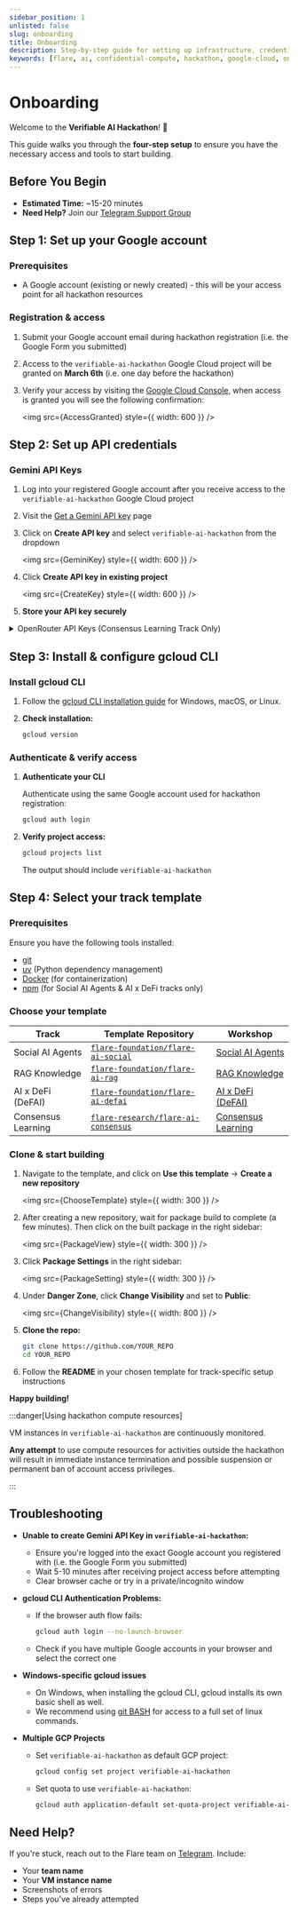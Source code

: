 ```yaml
---
sidebar_position: 1
unlisted: false
slug: onboarding
title: Onboarding
description: Step-by-step guide for setting up infrastructure, credentials, and cloud instances for the Verifiable AI Hackathon.
keywords: [flare, ai, confidential-compute, hackathon, google-cloud, onboarding]
---
```



# Onboarding

Welcome to the **Verifiable AI Hackathon**! 🎉

This guide walks you through the **four-step setup** to ensure you have the necessary access and tools to start building.

<OnboardingChecklist />

## Before You Begin

- **Estimated Time:** ~15-20 minutes
- **Need Help?** Join our [Telegram Support Group](https://t.me/+StI5VEIvtIg2ODlh)

## Step 1: Set up your Google account

### Prerequisites

- A Google account (existing or newly created) - this will be your access point for all hackathon resources

### Registration & access

1. Submit your Google account email during hackathon registration (i.e. the Google Form you submitted)
2. Access to the `verifiable-ai-hackathon` Google Cloud project will be granted on **March 6th** (i.e. one day before the hackathon)
3. Verify your access by visiting the [Google Cloud Console](https://console.cloud.google.com/welcome?project=verifiable-ai-hackathon), when access is granted you will see the following confirmation:

   <img src={AccessGranted} style={{ width: 600 }} />

## Step 2: Set up API credentials

### Gemini API Keys

1. Log into your registered Google account after you receive access to the `verifiable-ai-hackathon` Google Cloud project
2. Visit the [Get a Gemini API key](https://aistudio.google.com/app/apikey) page
3. Click on **Create API key** and select `verifiable-ai-hackathon` from the dropdown

   <img src={GeminiKey} style={{ width: 600 }} />

4. Click **Create API key in existing project**

   <img src={CreateKey} style={{ width: 600 }} />

5. **Store your API key securely**

<details>
<summary>OpenRouter API Keys (Consensus Learning Track Only)</summary>

If you're participating in the Consensus Learning track:

1. Visit [OpenRouter](https://openrouter.ai) and create a free account
2. Navigate to the [Settings page](https://openrouter.ai/settings/keys) to generate your free API keys
3. **Need higher limits?** Contact the Flare team on [Telegram](https://t.me/+StI5VEIvtIg2ODlh) with your team and VM instance name

</details>

## Step 3: Install & configure gcloud CLI

### Install gcloud CLI

1. Follow the [gcloud CLI installation guide](https://cloud.google.com/sdk/docs/install) for Windows, macOS, or Linux.

2. **Check installation:**

   ```bash
   gcloud version
   ```

### Authenticate & verify access

1. **Authenticate your CLI**

   Authenticate using the same Google account used for hackathon registration:

   ```bash
   gcloud auth login
   ```

2. **Verify project access:**

   ```bash
   gcloud projects list
   ```

   The output should include `verifiable-ai-hackathon`

## Step 4: Select your track template

### Prerequisites

Ensure you have the following tools installed:

- [git](https://git-scm.com/downloads)
- [uv](https://docs.astral.sh/uv/getting-started/installation/) (Python dependency management)
- [Docker](https://www.docker.com) (for containerization)
- [npm](https://nodejs.org/en/download) (for Social AI Agents & AI x DeFi tracks only)

### Choose your template

| Track              | Template Repository                                                                         | Workshop                                                                             |
| ------------------ | ------------------------------------------------------------------------------------------- | ------------------------------------------------------------------------------------ |
| Social AI Agents   | [`flare-foundation/flare-ai-social`](https://github.com/flare-foundation/flare-ai-social)   | [Social AI Agents](https://www.youtube.com/live/vY44Nu5cyYE?feature=shared)          |
| RAG Knowledge      | [`flare-foundation/flare-ai-rag`](https://github.com/flare-foundation/flare-ai-rag)         | [RAG Knowledge](https://www.youtube.com/live/vY44Nu5cyYE?feature=shared&t=1578)      |
| AI x DeFi (DeFAI)  | [`flare-foundation/flare-ai-defai`](https://github.com/flare-foundation/flare-ai-defai)     | [AI x DeFi (DeFAI)](https://www.youtube.com/live/ZAG67SybA5I?feature=shared)         |
| Consensus Learning | [`flare-research/flare-ai-consensus`](https://github.com/flare-research/flare-ai-consensus) | [Consensus Learning](https://www.youtube.com/live/ZAG67SybA5I?feature=shared&t=1549) |

### Clone & start building

1. Navigate to the template, and click on **Use this template** → **Create a new repository**

   <img src={ChooseTemplate} style={{ width: 300 }} />

2. After creating a new repository, wait for package build to complete (a few minutes). Then click on the built package in the right sidebar:

   <img src={PackageView} style={{ width: 300 }} />

3. Click **Package Settings** in the right sidebar:

   <img src={PackageSetting} style={{ width: 300 }} />

4. Under **Danger Zone**, click **Change Visibility** and set to **Public**:

   <img src={ChangeVisibility} style={{ width: 800 }} />

5. **Clone the repo:**

   ```bash
   git clone https://github.com/YOUR_REPO
   cd YOUR_REPO
   ```

6. Follow the **README** in your chosen template for track-specific setup instructions

**Happy building!**

:::danger[Using hackathon compute resources]

VM instances in `verifiable-ai-hackathon` are continuously monitored.

**Any attempt** to use compute resources for activities outside the hackathon will result in immediate instance termination and possible suspension or permanent ban of account access privileges.

:::

## Troubleshooting

- **Unable to create Gemini API Key in `verifiable-ai-hackathon`:**

  - Ensure you're logged into the exact Google account you registered with (i.e. the Google Form you submitted)
  - Wait 5-10 minutes after receiving project access before attempting
  - Clear browser cache or try in a private/incognito window

- **gcloud CLI Authentication Problems:**

  - If the browser auth flow fails:

    ```bash
    gcloud auth login --no-launch-browser
    ```

  - Check if you have multiple Google accounts in your browser and select the correct one

- **Windows-specific gcloud issues**

  - On Windows, when installing the gcloud CLI, gcloud installs its own basic shell as well.
  - We recommend using [git BASH](https://gitforwindows.org) for access to a full set of linux commands.

- **Multiple GCP Projects**

  - Set `verifiable-ai-hackathon` as default GCP project:

    ```bash
    gcloud config set project verifiable-ai-hackathon
    ```

  - Set quota to use `verifiable-ai-hackathon`:

    ```bash
    gcloud auth application-default set-quota-project verifiable-ai-hackathon
    ```

## Need Help?

If you're stuck, reach out to the Flare team on [Telegram](https://t.me/+StI5VEIvtIg2ODlh). Include:

- Your **team name**
- Your **VM instance name**
- Screenshots of errors
- Steps you've already attempted

